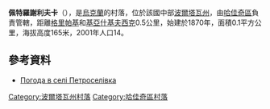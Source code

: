 {{coord|50|19|52|N|33|49|55|E|scale:100000_region:UA|display=title}}

'''佩特羅謝利夫卡'''（{{lang-uk|Петроселівка}}），是[[烏克蘭|烏克蘭]]的村落，位於該國中部[[波爾塔瓦州|波爾塔瓦州]]，由[[哈佳奇區|哈佳奇區]]負責管轄，距離[[格里帕基|格里帕基]]和[[基亞什基夫西克|基亞什基夫西克]]0.5公里，始建於1870年，面積0.1平方公里，海拔高度165米，2001年人口14。

==參考資料==
* [http://weather.in.ua/ua/poltavskaja/20289 Погода в селі Петроселівка] {{Wayback|url=http://weather.in.ua/ua/poltavskaja/20289 |date=20111220032445 }}

{{DEFAULTSORT:Петроселівка}}
[[Category:波爾塔瓦州村落|Category:波爾塔瓦州村落]]
[[Category:哈佳奇區村落|Category:哈佳奇區村落]]


{{Poltava-geo-stub}}